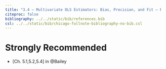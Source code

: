 ```yaml
---
title: "3.4 — Multivariate OLS Estimators: Bias, Precision, and Fit — Readings"
citeproc: false
bibliography: ../../static/bib/references.bib
csl: ../../static/bib/chicago-fullnote-bibliography-no-bib.csl
---
```


# Strongly Recommended

- <i class="fas fa-book"></i> [Ch. 5.1,5.2,5.4] in @Bailey

